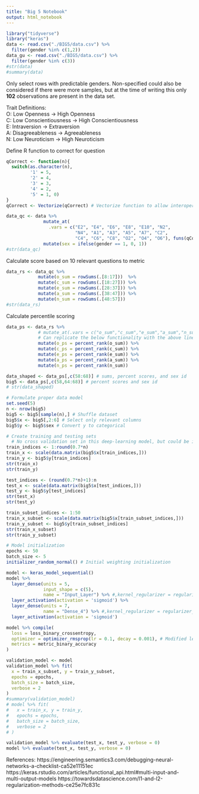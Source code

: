 ```yaml
---
title: "Big 5 Notebook"
output: html_notebook
---
```

```r
library("tidyverse")
library("keras")
data <- read.csv("./BIG5/data.csv") %>% 
  filter(gender %in% c(1,2))
data_gu <- read.csv("./BIG5/data.csv") %>% 
  filter(gender %in% c(3))
#str(data)
#summary(data)
```
Only select rows with predictable genders. Non-specified could also be considered if there were more samples, but at the time of writing this only **102** observations are present in the data set.  

Trait Definitions:  
O: Low Openness           -> High Openness  
C: Low Conscientiousness  -> High Conscientiousness   
E: Intraversion           -> Extraversion  
A: Disagreeableness       -> Agreeableness  
N: Low Neuroticism        -> High Neuroticism   

Define R function to correct for question 
```r
qCorrect <- function(n){
  switch(as.character(n),
         '1' = 5,
         '2' = 4,
         '3' = 3,
         '4' = 2,
         '5' = 1, 0)
}
qCorrect <- Vectorize(qCorrect) # Vectorize function to allow interoperation with dplyr::mutate
```
```r
data_qc <- data %>%
              mutate_at(
                .vars = c("E2", "E4", "E6", "E8", "E10", "N2", 
                          "N4", "A1", "A3", "A5", "A7", "C2", 
                          "C4", "C6", "C8", "O2", "O4", "O6"), funs(qCorrect)) %>%
              mutate(sex = ifelse(gender == 1, 0, 1)) 
#str(data_qc)
```
Calculate score based on 10 relevant questions to metric
```r
data_rs <- data_qc %>% 
            mutate(o_sum = rowSums(.[8:17]))  %>%
            mutate(c_sum = rowSums(.[18:27])) %>% 
            mutate(e_sum = rowSums(.[28:37])) %>% 
            mutate(a_sum = rowSums(.[38:47])) %>%
            mutate(n_sum = rowSums(.[48:57]))
#str(data_rs)
```
Calculate percentile scoring
```r
data_ps <- data_rs %>%
            # mutate_at(.vars = c("o_sum","c_sum","e_sum","a_sum","n_sum"), funs(percent_rank)) 
            # Can replicate the below functionality with the above line, but this overwrites the columns
            mutate(o_ps = percent_rank(o_sum)) %>%
            mutate(c_ps = percent_rank(c_sum)) %>%
            mutate(e_ps = percent_rank(e_sum)) %>%
            mutate(a_ps = percent_rank(a_sum)) %>%
            mutate(n_ps = percent_rank(n_sum))

data_shaped <- data_ps[,c(58:68)] # sums, percent scores, and sex id
big5 <- data_ps[,c(58,64:68)] # percent scores and sex id
# str(data_shaped)
```

```r
# Formulate proper data model
set.seed(5)
n <- nrow(big5)
big5 <- big5[sample(n),] # Shuffle dataset
big5$x <- big5[,2:6] # Select only relevant columns
big5$y <- big5$sex # Convert y to categorical
```

```r
# Create training and testing sets
  # No cross validation set in this deep-learning model, but could be implemented in the future
train_indices <- 1:round(0.7*n)
train_x <- scale(data.matrix(big5$x[train_indices,]))
train_y <- big5$y[train_indices]
str(train_x)
str(train_y)

test_indices <- (round(0.7*n)+1):n
test_x <- scale(data.matrix(big5$x[test_indices,]))
test_y <- big5$y[test_indices]
str(test_x)
str(test_y)

train_subset_indices <- 1:50
train_x_subset <- scale(data.matrix(big5$x[train_subset_indices,]))
train_y_subset <- big5$y[train_subset_indices]
str(train_x_subset)
str(train_y_subset)
```

```r
# Model initialization
epochs <- 50
batch_size <- 5
initializer_random_normal() # Initial weighting initialization

model <- keras_model_sequential()
model %>%
  layer_dense(units = 5, 
              input_shape = c(5), 
              name = "Input_Layer") %>% #,kernel_regularizer = regularizer_l1()
  layer_activation(activation = 'sigmoid') %>%
  layer_dense(units = 7,
              name = "Dense_4") %>% #,kernel_regularizer = regularizer_l1()
  layer_activation(activation = 'sigmoid')

model %>% compile(
  loss = loss_binary_crossentropy,
  optimizer = optimizer_rmsprop(lr = 0.1, decay = 0.001), # Modified learning rate, being checked in logarithmic steps
  metrics = metric_binary_accuracy 
)

validation_model <- model
validation_model %>% fit(
  x = train_x_subset, y = train_y_subset,
  epochs = epochs,
  batch_size = batch_size,
  verbose = 2
)  
#summary(validation_model)
# model %>% fit(
#   x = train_x, y = train_y,
#   epochs = epochs,
#   batch_size = batch_size,
#   verbose = 2
# )  
```

```r
validation_model %>% evaluate(test_x, test_y, verbose = 0)
model %>% evaluate(test_x, test_y, verbose = 0)

```
References:
https://engineering.semantics3.com/debugging-neural-networks-a-checklist-ca52e11151ec
https://keras.rstudio.com/articles/functional_api.html#multi-input-and-multi-output-models
https://towardsdatascience.com/l1-and-l2-regularization-methods-ce25e7fc831c